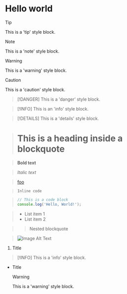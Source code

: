 # Hello world

> [!TIP]
> This is a 'tip' style block.

> [!NOTE]
> This is a 'note' style block.

> [!WARNING]
> This is a 'warning' style block.

> [!CAUTION]
> This is a 'caution' style block.

> [!DANGER]
> This is a 'danger' style block.

> [!INFO]
> This is an 'info' style block.

> [!DETAILS]
> This is a 'details' style block.

> # This is a heading inside a blockquote

> **Bold text**

> _Italic text_

> [foo](bar)

> `Inline code`

> ```javascript
> // This is a code block
> console.log('Hello, World!');
> ```

> - List item 1
> - List item 2

> > Nested blockquote

> ![Image Alt Text](https://github.com/web-infra-dev/rspress/assets/39261479/999e7946-45ff-45d5-b9cd-594e634e0e5a)

1. Title

> [!INFO]
> This is a 'info' style block.

- Title

  > [!WARNING]
  > This is a 'warning' style block.
